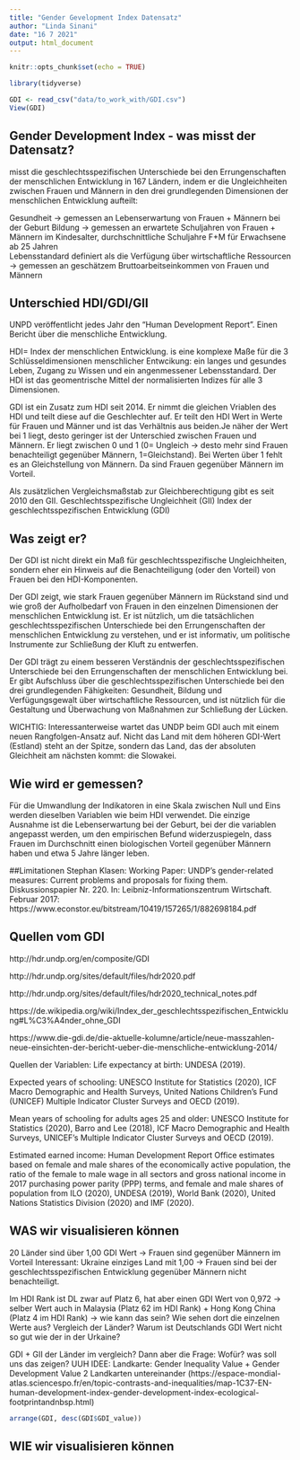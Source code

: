 ```yaml
---
title: "Gender Gevelopment Index Datensatz"
author: "Linda Sinani"
date: "16 7 2021"
output: html_document
---
```

```r
knitr::opts_chunk$set(echo = TRUE)

library(tidyverse)

GDI <- read_csv("data/to_work_with/GDI.csv")
View(GDI)

```

## Gender Development Index - was misst der Datensatz?
misst die geschlechtsspezifischen Unterschiede bei den Errungenschaften der menschlichen Entwicklung in 167 Ländern, indem er die Ungleichheiten zwischen Frauen und Männern in den drei grundlegenden Dimensionen der menschlichen Entwicklung aufteilt:

Gesundheit -> gemessen an Lebenserwartung von Frauen + Männern bei der Geburt
Bildung -> gemessen an erwartete Schuljahren von Frauen + Männern im Kindesalter, durchschnittliche Schuljahre F+M für Erwachsene ab 25 Jahren  
Lebensstandard definiert als die Verfügung über wirtschaftliche Ressourcen -> gemessen an geschätzem Bruttoarbeitseinkommen von Frauen und Männern

## Unterschied HDI/GDI/GII
UNPD veröffentlicht jedes Jahr den "Human Development Report". Einen Bericht über die menschliche Entwicklung. 

HDI= Index der menschlichen Entwicklung. is eine komplexe Maße für die 3 Schlüsseldimensionen menschlicher Entwcikung:
ein langes und gesundes Leben, Zugang zu Wissen und ein angenmessener Lebensstandard. Der HDI ist das geomentrische Mittel der normalisierten Indizes für alle 3 Dimensionen. 

GDI ist ein Zusatz zum HDI seit 2014. Er nimmt die gleichen Vriablen des HDI und teilt diese auf die Geschlechter auf. Er teilt den HDI Wert in Werte für Frauen und Männer und ist das Verhältnis aus beiden.Je näher der Wert bei 1 liegt, desto geringer ist der Unterschied zwischen Frauen und Männern. Er liegt zwischen 0 und 1 (0= Ungleich -> desto mehr sind Frauen benachteiligt gegenüber Männern, 1=Gleichstand). Bei Werten über 1 fehlt es an Gleichstellung von Männern. Da sind Frauen gegenüber Männern im Vorteil. 

Als zusätzlichen Vergleichsmaßstab zur Gleichberechtigung gibt es seit 2010 den GII.
Geschlechtsspezifische Ungleichheit (GII)
Index der geschlechtsspezifischen Entwicklung (GDI)


## Was zeigt er?

Der GDI ist nicht direkt ein Maß für geschlechtsspezifische Ungleichheiten, sondern eher ein Hinweis auf die Benachteiligung (oder den Vorteil) von Frauen bei den HDI-Komponenten. 

Der GDI zeigt, wie stark Frauen gegenüber Männern im Rückstand sind und wie groß der Aufholbedarf von Frauen in den einzelnen Dimensionen der menschlichen Entwicklung ist. Er ist nützlich, um die tatsächlichen geschlechtsspezifischen Unterschiede bei den Errungenschaften der menschlichen Entwicklung zu verstehen, und er ist informativ, um politische Instrumente zur Schließung der Kluft zu entwerfen.

Der GDI trägt zu einem besseren Verständnis der geschlechtsspezifischen Unterschiede bei den Errungenschaften der menschlichen Entwicklung bei. Er gibt Aufschluss über die geschlechtsspezifischen Unterschiede bei den drei grundlegenden Fähigkeiten: Gesundheit, Bildung und Verfügungsgewalt über wirtschaftliche Ressourcen, und ist nützlich für die Gestaltung und Überwachung von Maßnahmen zur Schließung der Lücken.

WICHTIG: Interessanterweise wartet das UNDP beim GDI auch mit einem neuen Rangfolgen-Ansatz auf. Nicht das Land mit dem höheren GDI-Wert (Estland) steht an der Spitze, sondern das Land, das der absoluten Gleichheit am nächsten kommt: die Slowakei.

## Wie wird er gemessen?

Für die Umwandlung der Indikatoren in eine Skala zwischen Null und Eins werden dieselben Variablen wie beim HDI verwendet. Die einzige Ausnahme ist die Lebenserwartung bei der Geburt, bei der die variablen angepasst werden, um den empirischen Befund widerzuspiegeln, dass Frauen im Durchschnitt einen biologischen Vorteil gegenüber Männern haben und etwa 5 Jahre länger leben. 

##Limitationen
Stephan Klasen: Working Paper: UNDP’s gender-related measures: Current problems and proposals for fixing them. Diskussionspapier Nr. 220. In: Leibniz-Informationszentrum Wirtschaft. Februar 2017: https://www.econstor.eu/bitstream/10419/157265/1/882698184.pdf 

## Quellen vom GDI

http://hdr.undp.org/en/composite/GDI 

http://hdr.undp.org/sites/default/files/hdr2020.pdf

http://hdr.undp.org/sites/default/files/hdr2020_technical_notes.pdf

https://de.wikipedia.org/wiki/Index_der_geschlechtsspezifischen_Entwicklung#L%C3%A4nder_ohne_GDI 

https://www.die-gdi.de/die-aktuelle-kolumne/article/neue-masszahlen-neue-einsichten-der-bericht-ueber-die-menschliche-entwicklung-2014/

Quellen der Variablen: 
Life expectancy at birth: UNDESA (2019).

Expected years of schooling: UNESCO Institute
for Statistics (2020), ICF Macro Demographic and
Health Surveys, United Nations Children’s Fund
(UNICEF) Multiple Indicator Cluster Surveys and
OECD (2019).

Mean years of schooling for adults ages 25 and
older: UNESCO Institute for Statistics (2020),
Barro and Lee (2018), ICF Macro Demographic
and Health Surveys, UNICEF’s Multiple Indicator
Cluster Surveys and OECD (2019).

Estimated earned income: Human Development
Report Office estimates based on female and male
shares of the economically active population, the
ratio of the female to male wage in all sectors and
gross national income in 2017 purchasing power
parity (PPP) terms, and female and male shares
of population from ILO (2020), UNDESA (2019),
World Bank (2020), United Nations Statistics
Division (2020) and IMF (2020).

## WAS wir visualisieren können

20 Länder sind über 1,00 GDI Wert -> Frauen sind gegenüber Männern im Vorteil
Interessant: Ukraine einziges Land mit 1,00 -> Frauen sind bei der geschlechtsspezifischen Entwicklung gegenüber Männern nicht benachteiligt. 

Im HDI Rank ist DL zwar auf Platz 6, hat aber einen GDI Wert von 0,972 -> selber Wert auch in Malaysia (Platz 62 im HDI Rank) + Hong Kong China (Platz 4 im HDI Rank) -> wie kann das sein? Wie sehen dort die einzelnen Werte aus? Vergleich der Länder?
Warum ist Deutschlands GDI Wert nicht so gut wie der in der Urkaine? 

GDI + GII der Länder im vergleich? Dann aber die Frage: Wofür? was soll uns das zeigen? UUH IDEE: Landkarte: Gender Inequality Value + Gender Development Value 2 Landkarten untereinander (https://espace-mondial-atlas.sciencespo.fr/en/topic-contrasts-and-inequalities/map-1C37-EN-human-development-index-gender-development-index-ecological-footprintandnbsp.html)
```R
arrange(GDI, desc(GDI$GDI_value))
```
## WIE wir visualisieren können


